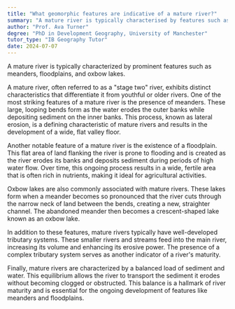 ```yaml
---
title: "What geomorphic features are indicative of a mature river?"
summary: "A mature river is typically characterised by features such as meanders, floodplains, and oxbow lakes."
author: "Prof. Ava Turner"
degree: "PhD in Development Geography, University of Manchester"
tutor_type: "IB Geography Tutor"
date: 2024-07-07
---
```


A mature river is typically characterized by prominent features such as meanders, floodplains, and oxbow lakes.

A mature river, often referred to as a "stage two" river, exhibits distinct characteristics that differentiate it from youthful or older rivers. One of the most striking features of a mature river is the presence of meanders. These large, looping bends form as the water erodes the outer banks while depositing sediment on the inner banks. This process, known as lateral erosion, is a defining characteristic of mature rivers and results in the development of a wide, flat valley floor.

Another notable feature of a mature river is the existence of a floodplain. This flat area of land flanking the river is prone to flooding and is created as the river erodes its banks and deposits sediment during periods of high water flow. Over time, this ongoing process results in a wide, fertile area that is often rich in nutrients, making it ideal for agricultural activities.

Oxbow lakes are also commonly associated with mature rivers. These lakes form when a meander becomes so pronounced that the river cuts through the narrow neck of land between the bends, creating a new, straighter channel. The abandoned meander then becomes a crescent-shaped lake known as an oxbow lake.

In addition to these features, mature rivers typically have well-developed tributary systems. These smaller rivers and streams feed into the main river, increasing its volume and enhancing its erosive power. The presence of a complex tributary system serves as another indicator of a river's maturity.

Finally, mature rivers are characterized by a balanced load of sediment and water. This equilibrium allows the river to transport the sediment it erodes without becoming clogged or obstructed. This balance is a hallmark of river maturity and is essential for the ongoing development of features like meanders and floodplains.
    
